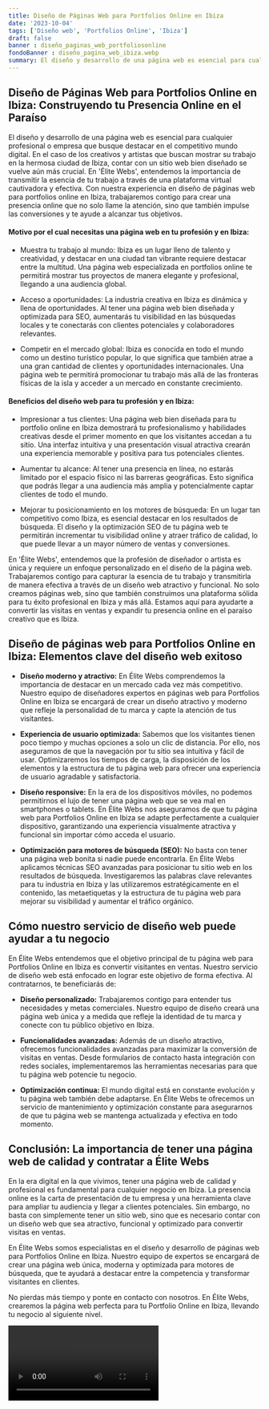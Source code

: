 ```yaml
---
title: Diseño de Páginas Web para Portfolios Online en Ibiza
date: '2023-10-04'
tags: ['Diseño web', 'Portfolios Online', 'Ibiza']
draft: false
banner : diseño_paginas_web_portfoliosonline
fondoBanner : diseño_pagina_web_ibiza.webp
summary: El diseño y desarrollo de una página web es esencial para cualquier profesional o empresa que busque destacar en el competitivo mundo digital. En el caso de los creativos y artistas que buscan mostrar su trabajo en la hermosa ciudad de Ibiza, contar con un sitio web bien diseñado se vuelve aún más crucial. En 'Élite Webs', entendemos la importancia de transmitir la esencia de tu trabajo a través de una plataforma virtual cautivadora y efectiva. Con nuestra experiencia en diseño de páginas web para portfolios online en Ibiza, trabajaremos contigo para crear una presencia online que no solo llame la atención, sino que también impulse las conversiones y te ayude a alcanzar tus objetivos.
---
```


## Diseño de Páginas Web para Portfolios Online en Ibiza: Construyendo tu Presencia Online en el Paraíso

El diseño y desarrollo de una página web es esencial para cualquier profesional o empresa que busque destacar en el competitivo mundo digital. En el caso de los creativos y artistas que buscan mostrar su trabajo en la hermosa ciudad de Ibiza, contar con un sitio web bien diseñado se vuelve aún más crucial. En 'Élite Webs', entendemos la importancia de transmitir la esencia de tu trabajo a través de una plataforma virtual cautivadora y efectiva. Con nuestra experiencia en diseño de páginas web para portfolios online en Ibiza, trabajaremos contigo para crear una presencia online que no solo llame la atención, sino que también impulse las conversiones y te ayude a alcanzar tus objetivos.

#### Motivo por el cual necesitas una página web en tu profesión y en Ibiza:

- Muestra tu trabajo al mundo: Ibiza es un lugar lleno de talento y creatividad, y destacar en una ciudad tan vibrante requiere destacar entre la multitud. Una página web especializada en portfolios online te permitirá mostrar tus proyectos de manera elegante y profesional, llegando a una audiencia global.

- Acceso a oportunidades: La industria creativa en Ibiza es dinámica y llena de oportunidades. Al tener una página web bien diseñada y optimizada para SEO, aumentarás tu visibilidad en las búsquedas locales y te conectarás con clientes potenciales y colaboradores relevantes.

- Competir en el mercado global: Ibiza es conocida en todo el mundo como un destino turístico popular, lo que significa que también atrae a una gran cantidad de clientes y oportunidades internacionales. Una página web te permitirá promocionar tu trabajo más allá de las fronteras físicas de la isla y acceder a un mercado en constante crecimiento.

#### Beneficios del diseño web para tu profesión y en Ibiza:

- Impresionar a tus clientes: Una página web bien diseñada para tu portfolio online en Ibiza demostrará tu profesionalismo y habilidades creativas desde el primer momento en que los visitantes accedan a tu sitio. Una interfaz intuitiva y una presentación visual atractiva crearán una experiencia memorable y positiva para tus potenciales clientes.

- Aumentar tu alcance: Al tener una presencia en línea, no estarás limitado por el espacio físico ni las barreras geográficas. Esto significa que podrás llegar a una audiencia más amplia y potencialmente captar clientes de todo el mundo.

- Mejorar tu posicionamiento en los motores de búsqueda: En un lugar tan competitivo como Ibiza, es esencial destacar en los resultados de búsqueda. El diseño y la optimización SEO de tu página web te permitirán incrementar tu visibilidad online y atraer tráfico de calidad, lo que puede llevar a un mayor número de ventas y conversiones.

En 'Élite Webs', entendemos que la profesión de diseñador o artista es única y requiere un enfoque personalizado en el diseño de la página web. Trabajaremos contigo para capturar la esencia de tu trabajo y transmitirla de manera efectiva a través de un diseño web atractivo y funcional. No solo creamos páginas web, sino que también construimos una plataforma sólida para tu éxito profesional en Ibiza y más allá. Estamos aquí para ayudarte a convertir las visitas en ventas y expandir tu presencia online en el paraíso creativo que es Ibiza.

<GifSeo />

<Cta />

## Diseño de páginas web para Portfolios Online en Ibiza: Elementos clave del diseño web exitoso

- **Diseño moderno y atractivo:** En Élite Webs comprendemos la importancia de destacar en un mercado cada vez más competitivo. Nuestro equipo de diseñadores expertos en páginas web para Portfolios Online en Ibiza se encargará de crear un diseño atractivo y moderno que refleje la personalidad de tu marca y capte la atención de tus visitantes.

- **Experiencia de usuario optimizada:** Sabemos que los visitantes tienen poco tiempo y muchas opciones a solo un clic de distancia. Por ello, nos aseguramos de que la navegación por tu sitio sea intuitiva y fácil de usar. Optimizaremos los tiempos de carga, la disposición de los elementos y la estructura de tu página web para ofrecer una experiencia de usuario agradable y satisfactoria.

- **Diseño responsive:** En la era de los dispositivos móviles, no podemos permitirnos el lujo de tener una página web que se vea mal en smartphones o tablets. En Élite Webs nos aseguramos de que tu página web para Portfolios Online en Ibiza se adapte perfectamente a cualquier dispositivo, garantizando una experiencia visualmente atractiva y funcional sin importar cómo acceda el usuario.

- **Optimización para motores de búsqueda (SEO):** No basta con tener una página web bonita si nadie puede encontrarla. En Élite Webs aplicamos técnicas SEO avanzadas para posicionar tu sitio web en los resultados de búsqueda. Investigaremos las palabras clave relevantes para tu industria en Ibiza y las utilizaremos estratégicamente en el contenido, las metaetiquetas y la estructura de tu página web para mejorar su visibilidad y aumentar el tráfico orgánico.

## Cómo nuestro servicio de diseño web puede ayudar a tu negocio

En Élite Webs entendemos que el objetivo principal de tu página web para Portfolios Online en Ibiza es convertir visitantes en ventas. Nuestro servicio de diseño web está enfocado en lograr este objetivo de forma efectiva. Al contratarnos, te beneficiarás de:

- **Diseño personalizado:** Trabajaremos contigo para entender tus necesidades y metas comerciales. Nuestro equipo de diseño creará una página web única y a medida que refleje la identidad de tu marca y conecte con tu público objetivo en Ibiza.

- **Funcionalidades avanzadas:** Además de un diseño atractivo, ofrecemos funcionalidades avanzadas para maximizar la conversión de visitas en ventas. Desde formularios de contacto hasta integración con redes sociales, implementaremos las herramientas necesarias para que tu página web potencie tu negocio.

- **Optimización continua:** El mundo digital está en constante evolución y tu página web también debe adaptarse. En Élite Webs te ofrecemos un servicio de mantenimiento y optimización constante para asegurarnos de que tu página web se mantenga actualizada y efectiva en todo momento.

## Conclusión: La importancia de tener una página web de calidad y contratar a Élite Webs

En la era digital en la que vivimos, tener una página web de calidad y profesional es fundamental para cualquier negocio en Ibiza. La presencia online es la carta de presentación de tu empresa y una herramienta clave para ampliar tu audiencia y llegar a clientes potenciales. Sin embargo, no basta con simplemente tener un sitio web, sino que es necesario contar con un diseño web que sea atractivo, funcional y optimizado para convertir visitas en ventas.

En Élite Webs somos especialistas en el diseño y desarrollo de páginas web para Portfolios Online en Ibiza. Nuestro equipo de expertos se encargará de crear una página web única, moderna y optimizada para motores de búsqueda, que te ayudará a destacar entre la competencia y transformar visitantes en clientes.

No pierdas más tiempo y ponte en contacto con nosotros. En Élite Webs, crearemos la página web perfecta para tu Portfolio Online en Ibiza, llevando tu negocio al siguiente nivel.

<Video />

<CtaBot job='Portfolios Online' city='Ibiza'/>

<Gmaps query='Ibiza+españa+maps' />